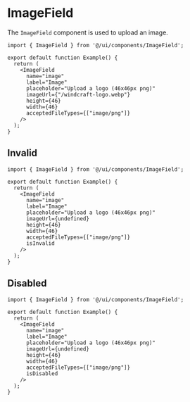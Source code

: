 # ImageField

The `ImageField` component is used to upload an image.

```tsx
import { ImageField } from '@/ui/components/ImageField';

export default function Example() {
  return (
    <ImageField
      name="image"
      label="Image"
      placeholder="Upload a logo (46x46px png)"
      imageUrl={"/windcraft-logo.webp"}
      height={46}
      width={46}
      acceptedFileTypes={["image/png"]}
    />
  );
}
```

## Invalid

```tsx
import { ImageField } from '@/ui/components/ImageField';

export default function Example() {
  return (
    <ImageField
      name="image"
      label="Image"
      placeholder="Upload a logo (46x46px png)"
      imageUrl={undefined}
      height={46}
      width={46}
      acceptedFileTypes={["image/png"]}
      isInvalid
    />
  );
}
```

## Disabled

```tsx
import { ImageField } from '@/ui/components/ImageField';

export default function Example() {
  return (
    <ImageField
      name="image"
      label="Image"
      placeholder="Upload a logo (46x46px png)"
      imageUrl={undefined}
      height={46}
      width={46}
      acceptedFileTypes={["image/png"]}
      isDisabled
    />
  );
}
```
